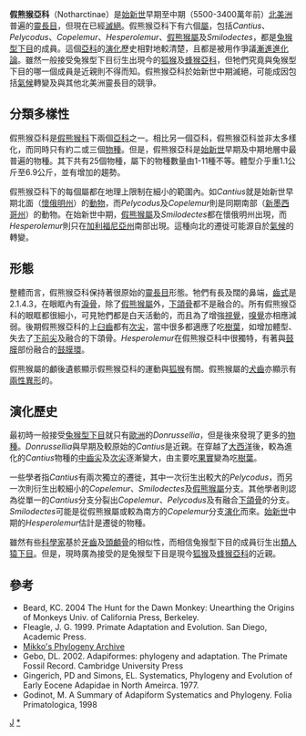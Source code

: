 {{Automatic taxobox
| taxon = Notharctinae
| authority = 
| image = Notharctus_tenebrosus_AMNH.jpg
| image_caption = ''[[Notharctus_tenebrosus|Notharctus tenebrosus]]''
| fossil_range = [[始新世|始新世]]早期至中期
| subdivision_ranks = [[屬|屬]]
| subdivision = 
* †''Cantius''
* †''Copelemur''
* †''Hesperolemur''
* † [[假熊猴屬|假熊猴屬]] ''Notharctus''
* †''Pelycodus''
* †''Smilodectes''
}}

'''假熊猴亞科'''（Notharctinae）是[[始新世|始新世]]早期至中期（5500-3400萬年前）[[北美洲|北美洲]]普遍的[[靈長目|靈長目]]，但現在已經[[滅絕|滅絕]]。假熊猴亞科下有六個[[屬|屬]]，包括''Cantius''、''Pelycodus''、''Copelemur''、''Hesperolemur''、[[假熊猴屬|假熊猴屬]]及''Smilodectes''，都是[[兔猴型下目|兔猴型下目]]的成員。這個[[亞科|亞科]]的[[演化|演化]]歷史相對地較清楚，且都是被用作爭議[[漸進進化論|漸進進化論]]。雖然一般接受兔猴型下目衍生出現今的[[狐猴|狐猴]]及[[蜂猴亞科|蜂猴亞科]]，但牠們究竟與兔猴型下目的哪一個成員是近親則不得而知。假熊猴亞科於始新世中期滅絕，可能成因包括[[氣候|氣候]]轉變及與其他北美洲靈長目的競爭。

==分類多樣性==
假熊猴亞科是[[假熊猴科|假熊猴科]]下兩個[[亞科|亞科]]之一。相比另一個亞科，假熊猴亞科並非太多樣化，而同時只有約二或三個[[物種|物種]]。但是，假熊猴亞科是[[始新世|始新世]]早期及中期地層中最普遍的物種。其下共有25個物種，屬下的物種數量由1-11種不等。體型介乎重1.1公斤至6.9公斤，並有增加的趨勢。

假熊猴亞科下的每個屬都在地理上限制在細小的範圍內。如''Cantius''就是始新世早期北面（[[懷俄明州|懷俄明州]]）的[[動物|動物]]，而''Pelycodus''及''Copelemur''則是同期南部（[[新墨西哥州|新墨西哥州]]）的動物。在始新世中期，[[假熊猴屬|假熊猴屬]]及''Smilodectes''都在懷俄明州出現，而''Hesperolemur''則只在[[加利福尼亞州|加利福尼亞州]]南部出現。這種向北的遷徙可能源自於[[氣候|氣候]]的轉變。

==形態==
整體而言，假熊猴亞科保持著很原始的[[靈長目|靈長目]]形態。牠們有長及闊的鼻端，[[齒式|齒式]]是2.1.4.3，在眼眶內有[[淚骨|淚骨]]，除了[[假熊猴屬|假熊猴屬]]外，[[下頜骨|下頜骨]]都不是融合的。所有假熊猴亞科的眼眶都很細小，可見牠們都是白天活動的，而且為了增強[[視覺|視覺]]，[[嗅覺|嗅覺]]亦相應減弱。後期假熊猴亞科的上[[臼齒|臼齒]]都有[[次尖|次尖]]，當中很多都適應了吃[[樹葉|樹葉]]，如增加體型、失去了[[下前尖|下前尖]]及融合的下頜骨。''Hesperolemur''在假熊猴亞科中很獨特，有著與[[鼓膜|鼓膜]]部份融合的[[鼓膜環|鼓膜環]]。

假熊猴屬的顱後遺骸顯示假熊猴亞科的運動與[[狐猴|狐猴]]有關。假熊猴屬的[[犬齒|犬齒]]亦顯示有[[兩性異形|兩性異形]]的。

==演化歷史==
最初時一般接受[[兔猴型下目|兔猴型下目]]就只有[[歐洲|歐洲]]的''Donrussellia''，但是後來發現了更多的[[物種|物種]]。''Donrussellia''與早期及較原始的''Cantius''是近親。在穿越了[[大西洋|大西洋]]後，較為進化的''Cantius''物種的[[中齒尖|中齒尖]]及[[次尖|次尖]]逐漸變大，由主要吃[[果實|果實]]變為吃[[樹葉|樹葉]]。

一些學者指''Cantius''有兩次獨立的遷徙，其中一次衍生出較大的''Pelycodus''，而另一次則衍生出較細小的''Copelemur''、''Smilodectes''及[[假熊猴屬|假熊猴屬]]分支。其他學者則認為從單一的''Cantius''分支分裂出''Copelemur''、''Pelycodus''及有融合[[下頜骨|下頜骨]]的分支。''Smilodectes''可能是從假熊猴屬或較為南方的''Copelemur''分支[[演化|演化]]而來。[[始新世|始新世]]中期的''Hesperolemur''估計是遷徙的物種。

雖然有些[[科學家|科學家]]基於[[牙齒|牙齒]]及[[頭顱骨|頭顱骨]]的相似性，而相信兔猴型下目的成員衍生出[[類人猿下目|類人猿下目]]。但是，現時廣為接受的是兔猴型下目是現今[[狐猴|狐猴]]及[[蜂猴亞科|蜂猴亞科]]的近親。

==參考==
* Beard, KC. 2004 The Hunt for the Dawn Monkey: Unearthing the Origins of Monkeys Univ. of California Press, Berkeley.
* Fleagle, J. G. 1999. Primate Adaptation and Evolution. San Diego, Academic Press.
* [https://web.archive.org/web/20051126000740/http://www.fmnh.helsinki.fi/users/haaramo/metazoa/Deuterostoma/Chordata/Synapsida/Eutheria/Plesiadapiformes/Plesiadapiformes.htm Mikko's Phylogeny Archive]
* Gebo, DL. 2002. Adapiformes: phylogeny and adaptation. The Primate Fossil Record. Cambridge University Press
* Gingerich, PD and Simons, EL. Systematics, Phylogeny and Evolution of Early Eocene Adapidae in North Ameirca. 1977.  
* Godinot, M. A Summary of Adapiform Systematics and Phylogeny. Folia Primatologica, 1998
{{原猴亞目|S.}}
{{Taxonbar|from=Q747428}}

[[Category:假熊猴科|J]]
[[Category:假熊猴亞科|*]]